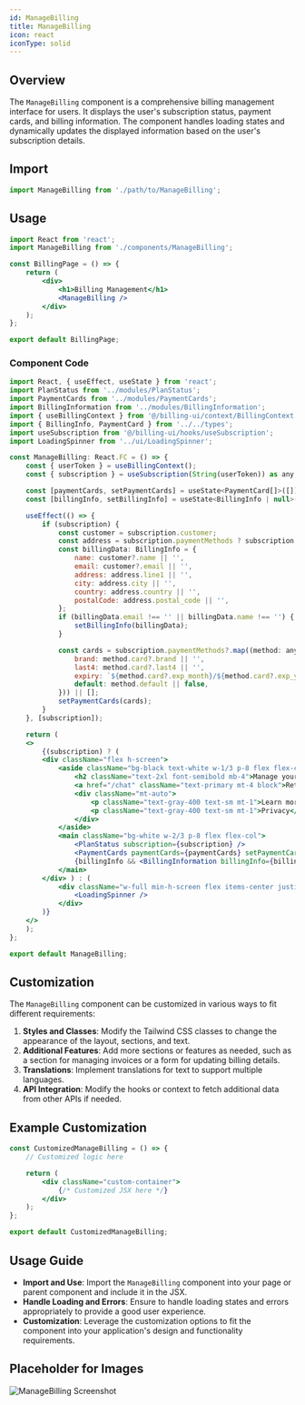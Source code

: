 ```yaml
---
id: ManageBilling
title: ManageBilling
icon: react
iconType: solid
---
```


## Overview

The `ManageBilling` component is a comprehensive billing management interface for users. It displays the user's subscription status, payment cards, and billing information. The component handles loading states and dynamically updates the displayed information based on the user's subscription details.

## Import

```javascript
import ManageBilling from './path/to/ManageBilling';
```

## Usage

```jsx
import React from 'react';
import ManageBilling from './components/ManageBilling';

const BillingPage = () => {
    return (
        <div>
            <h1>Billing Management</h1>
            <ManageBilling />
        </div>
    );
};

export default BillingPage;
```

### Component Code

```jsx
import React, { useEffect, useState } from 'react';
import PlanStatus from '../modules/PlanStatus';
import PaymentCards from '../modules/PaymentCards';
import BillingInformation from '../modules/BillingInformation';
import { useBillingContext } from '@/billing-ui/context/BillingContext';
import { BillingInfo, PaymentCard } from '../../types';
import useSubscription from '@/billing-ui/hooks/useSubscription';
import LoadingSpinner from '../ui/LoadingSpinner';

const ManageBilling: React.FC = () => {
    const { userToken } = useBillingContext();
    const { subscription } = useSubscription(String(userToken)) as any;

    const [paymentCards, setPaymentCards] = useState<PaymentCard[]>([]);
    const [billingInfo, setBillingInfo] = useState<BillingInfo | null>(null);

    useEffect(() => {
        if (subscription) {
            const customer = subscription.customer;
            const address = subscription.paymentMethods ? subscription.paymentMethods[0]?.billing_details?.address || {} : {};
            const billingData: BillingInfo = {
                name: customer?.name || '',
                email: customer?.email || '',
                address: address.line1 || '',
                city: address.city || '',
                country: address.country || '',
                postalCode: address.postal_code || '',
            };
            if (billingData.email !== '' || billingData.name !== '') {
                setBillingInfo(billingData);
            }

            const cards = subscription.paymentMethods?.map((method: any) => ({
                brand: method.card?.brand || '',
                last4: method.card?.last4 || '',
                expiry: `${method.card?.exp_month}/${method.card?.exp_year}`,
                default: method.default || false,
            })) || [];
            setPaymentCards(cards);
        }
    }, [subscription]);

    return (
    <>
        {(subscription) ? (
        <div className="flex h-screen">
            <aside className="bg-black text-white w-1/3 p-8 flex flex-col">
                <h2 className="text-2xl font-semibold mb-4">Manage your Specter billing settings</h2>
                <a href="/chat" className="text-primary mt-4 block">Return to Home</a>
                <div className="mt-auto">
                    <p className="text-gray-400 text-sm mt-1">Learn more about Stripe Billing</p>
                    <p className="text-gray-400 text-sm mt-1">Privacy</p>
                </div>
            </aside>
            <main className="bg-white w-2/3 p-8 flex flex-col">
                <PlanStatus subscription={subscription} />
                <PaymentCards paymentCards={paymentCards} setPaymentCards={setPaymentCards} />
                {billingInfo && <BillingInformation billingInfo={billingInfo} />}
            </main>
        </div> ) : (
            <div className="w-full min-h-screen flex items-center justify-center bg-gray-50 p-8">
                <LoadingSpinner />
            </div>
        )}
    </>
    );
};

export default ManageBilling;
```

## Customization

The `ManageBilling` component can be customized in various ways to fit different requirements:

1. **Styles and Classes**: Modify the Tailwind CSS classes to change the appearance of the layout, sections, and text.
2. **Additional Features**: Add more sections or features as needed, such as a section for managing invoices or a form for updating billing details.
3. **Translations**: Implement translations for text to support multiple languages.
4. **API Integration**: Modify the hooks or context to fetch additional data from other APIs if needed.

## Example Customization

```jsx
const CustomizedManageBilling = () => {
    // Customized logic here

    return (
        <div className="custom-container">
            {/* Customized JSX here */}
        </div>
    );
};

export default CustomizedManageBilling;
```

## Usage Guide

- **Import and Use**: Import the `ManageBilling` component into your page or parent component and include it in the JSX.
- **Handle Loading and Errors**: Ensure to handle loading states and errors appropriately to provide a good user experience.
- **Customization**: Leverage the customization options to fit the component into your application's design and functionality requirements.

## Placeholder for Images

![ManageBilling Screenshot](#)